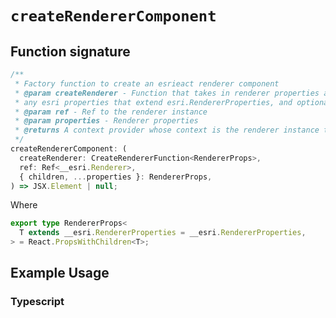 # `createRendererComponent`

## Function signature

```ts
/**
 * Factory function to create an esrieact renderer component
 * @param createRenderer - Function that takes in renderer properties and returns an esri Renderer instance. Properties must be
 * any esri properties that extend esri.RendererProperties, and optional children
 * @param ref - Ref to the renderer instance
 * @param properties - Renderer properties
 * @returns A context provider whose context is the renderer instance to be passed to children, or if there are no children, returns null
 */
createRendererComponent: (
  createRenderer: CreateRendererFunction<RendererProps>,
  ref: Ref<__esri.Renderer>,
  { children, ...properties }: RendererProps,
) => JSX.Element | null;
```

Where

```ts
export type RendererProps<
  T extends __esri.RendererProperties = __esri.RendererProperties,
> = React.PropsWithChildren<T>;
```

## Example Usage

### Typescript

```ts

```
